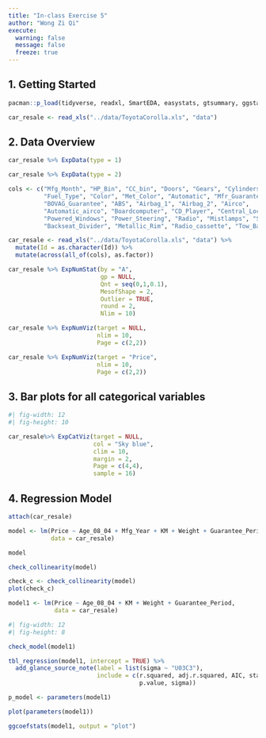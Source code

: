 ```yaml
---
title: "In-class Exercise 5"
author: "Wong Zi Qi"
execute:
  warning: false
  message: false
  freeze: true
---
```


## 1. Getting Started

```r
pacman::p_load(tidyverse, readxl, SmartEDA, easystats, gtsummary, ggstatsplot)
```

```r
car_resale <- read_xls("../data/ToyotaCorolla.xls", "data")
```

## 2. Data Overview

```r
car_resale %>% ExpData(type = 1)
```

```r
car_resale %>% ExpData(type = 2)
```

```r
cols <- c("Mfg_Month", "HP_Bin", "CC_bin", "Doors", "Gears", "Cylinders",
          "Fuel_Type", "Color", "Met_Color", "Automatic", "Mfr_Guarantee",
          "BOVAG_Guarantee", "ABS", "Airbag_1", "Airbag_2", "Airco",
          "Automatic_airco", "Boardcomputer", "CD_Player", "Central_Lock",
          "Powered_Windows", "Power_Steering", "Radio", "Mistlamps", "Sport_Model",
          "Backseat_Divider", "Metallic_Rim", "Radio_cassette", "Tow_Bar")

car_resale <- read_xls("../data/ToyotaCorolla.xls", "data") %>%
  mutate(Id = as.character(Id)) %>%
  mutate(across(all_of(cols), as.factor))
```

```r
car_resale %>% ExpNumStat(by = "A",
                          gp = NULL,
                          Qnt = seq(0,1,0.1),
                          MesofShape = 2,
                          Outlier = TRUE,
                          round = 2,
                          Nlim = 10)
```

```r
car_resale %>% ExpNumViz(target = NULL,
                         nlim = 10,
                         Page = c(2,2))
```

```r
car_resale %>% ExpNumViz(target = "Price",
                         nlim = 10,
                         Page = c(2,2))
```

## 3. Bar plots for all categorical variables

```r
#| fig-width: 12
#| fig-height: 10

car_resale%>% ExpCatViz(target = NULL,
                        col = "Sky blue",
                        clim = 10,
                        margin = 2,
                        Page = c(4,4),
                        sample = 16)
```

## 4. Regression Model

```r
attach(car_resale)
```

```r
model <- lm(Price ~ Age_08_04 + Mfg_Year + KM + Weight + Guarantee_Period,
            data = car_resale)

model
```

```r
check_collinearity(model)
```

```r
check_c <- check_collinearity(model)
plot(check_c)
```

```r
model1 <- lm(Price ~ Age_08_04 + KM + Weight + Guarantee_Period, 
             data = car_resale)
```
```r
#| fig-width: 12
#| fig-height: 8

check_model(model1)
```

```r
tbl_regression(model1, intercept = TRUE) %>%
  add_glance_source_note(label = list(sigma ~ "U03C3"),
                         include = c(r.squared, adj.r.squared, AIC, statistic,
                                     p.value, sigma))
```

```r
p_model <- parameters(model1)
```

```r
plot(parameters(model1))
```

```r
ggcoefstats(model1, output = "plot")
```



